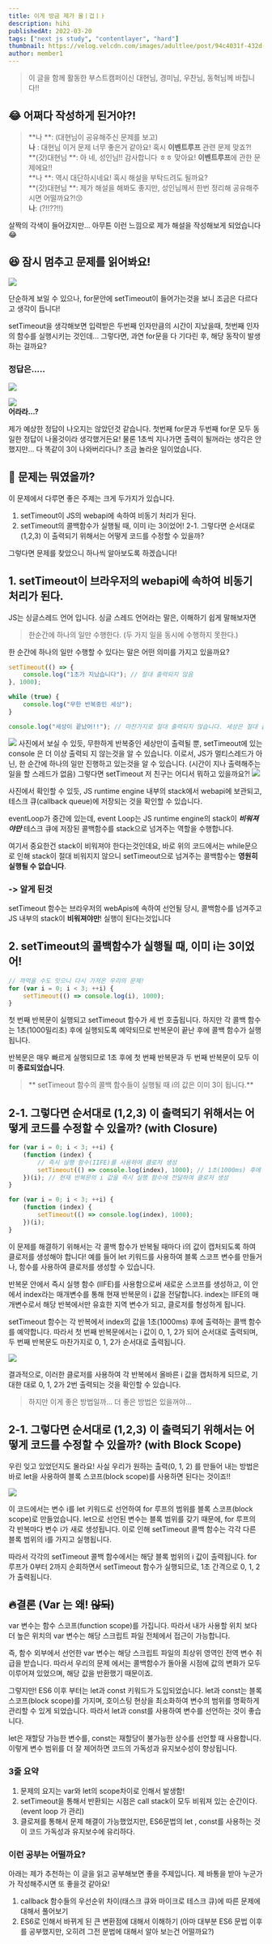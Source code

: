 ```yaml
---
title: 이게 방금 제가 올ㅣ겁ㅣㅏ
description: hihi
publishedAt: 2022-03-20
tags: ["next js study", "contentlayer", "hard"]
thumbnail: https://velog.velcdn.com/images/adultlee/post/94c4031f-432d-462b-b91f-181efee2c0df/image.png
author: member1
---
```


> 이 글을 함께 활동한 부스트캠퍼이신 대현님, 경미님, 우찬님, 동혁님께 바칩니다!!

## 😂 어쩌다 작성하게 된거야?!

> **나 **: (대현님이 공유해주신 문제를 보고)  
> **나** : 대현님 이거 문제 너무 좋은거 같아요! 혹시 **이벤트루프** 관련 문제 맞죠?!  
> **(갓)대현님 **: 아 네, 성인님!! 감사합니다 ㅎㅎ 맞아요! **이벤트루프**에 관한 문제에요!!  
> **나 **: 역시 대단하시네요! 혹시 해설을 부탁드려도 될까요?  
> **(갓)대현님 **: 제가 해설을 해봐도 좋지만, 성인님께서 한번 정리해 공유해주시면 어떨까요?!😚  
> **나**: (?!!??!!)

살짝의 각색이 들어갔지만... 아무튼 이런 느낌으로 제가 해설을 작성해보게 되었습니다😂

## 😆 잠시 멈추고 문제를 읽어봐요!

![](https://velog.velcdn.com/images/adultlee/post/4fd5a32a-a9ba-4c29-ae4c-3a42d8e0d847/image.png)

단순하게 보일 수 있으나, for문안에 setTimeout이 들어가는것을 보니 조금은 다르다고 생각이 듭니다!

setTimeout을 생각해보면 입력받은 두번째 인자만큼의 시간이 지났을때, 첫번째 인자의 함수를 실행시키는 것인데...
그렇다면, 과연 for문을 다 기다린 후, 해당 동작이 발생하는 걸까요?

### 정답은.....

![](https://velog.velcdn.com/images/adultlee/post/6f100b51-9af0-47f1-8fe9-626d8cba3f28/image.png)

![](https://velog.velcdn.com/images/adultlee/post/2fa0365f-6329-451c-9978-301cc2dbdea8/image.png)  
**어라라...?**

제가 예상한 정답이 나오지는 않았던것 같습니다.
첫번째 for문과 두번째 for문 모두 동일한 정답이 나올것이라 생각했거든요!
물론 1초씩 지나가면 출력이 될꺼라는 생각은 안했지만... 다 똑같이 3이 나와버리다니?
조금 놀라운 일이었습니다.

## 🤔 문제는 뭐였을까?

이 문제에서 다루면 좋은 주제는 크게 두가지가 있습니다.

1. setTimeout이 JS의 webapi에 속하여 비동기 처리가 된다.
2. setTimeout의 콜백함수가 실행될 때, 이미 i는 3이었어!
   2-1. 그렇다면 순서대로 (1,2,3) 이 출력되기 위해서는 어떻게 코드를 수정할 수 있을까?

그렇다면 문제를 찾았으니 하나씩 알아보도록 하겠습니다!

## 1. setTimeout이 브라우저의 webapi에 속하여 비동기 처리가 된다.

JS는 싱글스레드 언어 입니다.
싱글 스레드 언어라는 말은, 이해하기 쉽게 말해보자면

> 한순간에 하나의 일만 수행한다. (두 가지 일을 동시에 수행하지 못한다.)

한 순간에 하나의 일만 수행할 수 있다는 말은 어떤 의미를 가지고 있을까요?

```js
setTimeout(() => {
	console.log("1초가 지났습니다"); // 절대 출력되지 않음
}, 1000);

while (true) {
	console.log("무한 반복중인 세상");
}

console.log("세상이 끝났어!!"); // 마찬가지로 절대 출력되지 않습니다. 세상은 절대 끝나지 않지....
```

![](https://velog.velcdn.com/images/adultlee/post/3a61d1ae-18c9-4b95-90f8-df05d7cb2aae/image.png)
사진에서 보실 수 있듯, 무한하게 반복중인 세상만이 출력될 뿐, setTimeout에 있는 console 은 더 이상 출력되 지 않는것을 알 수 있습니다.
이로서, JS가 멀티스레드가 아닌, 한 순간에 하나의 일만 진행하고 있는것을 알 수 있습니다. (시간이 지나 출력해주는 일을 할 스레드가 없음)
그렇다면 setTimeout 저 친구는 어디서 뭐하고 있을까요?!
![](https://velog.velcdn.com/images/adultlee/post/ccf4c981-78b4-4624-8b72-d57657e87af4/image.png)

사진에서 확인할 수 있듯, JS runtime engine 내부의 stack에서 webapi에 보관되고, 테스크 큐(callback queue)에 저장되는 것을 확인할 수 있습니다.

eventLoop가 중간에 있는데, event Loop는 JS runtime engine의 stack이 _**비워져야만**_
테스크 큐에 저장된 콜백함수를 stack으로 넘겨주는 역할을 수행합니다.

여기서 중요한건 stack이 비워져야 한다는것인데요,
바로 위의 코드에서는 while문으로 인해 stack이 절대 비워지지 않으니
setTimeout으로 넘겨주는 콜백함수는 **영원히 실행될 수 없습니다**.

### -> 알게 된것

setTimeout 함수는 브라우저의 webApis에 속하여 선언될 당시,
콜백함수를 넘겨주고 JS 내부의 stack이 **비워져야만**! 실행이 된다는것입니다

## 2. setTimeout의 콜백함수가 실행될 때, 이미 i는 3이었어!

```js
// 까먹을 수도 잇으니 다시 가져온 우리의 문제!
for (var i = 0; i < 3; ++i) {
	setTimeout(() => console.log(i), 1000);
}
```

첫 번째 반복문이 실행되고 setTimeout 함수가 세 번 호출됩니다.
하지만 각 콜백 함수는 1초(1000밀리초) 후에 실행되도록 예약되므로 반복문이 끝난 후에 콜백 함수가 실행됩니다.

반복문은 매우 빠르게 실행되므로 1초 후에 첫 번째 반복문과 두 번째 반복문이 모두 이미 **종료되었습니다**.

> ** setTimeout 함수의 콜백 함수들이 실행될 때 i의 값은 이미 3이 됩니다.**

## 2-1. 그렇다면 순서대로 (1,2,3) 이 출력되기 위해서는 어떻게 코드를 수정할 수 있을까? (with Closure)

```js
for (var i = 0; i < 3; ++i) {
	(function (index) {
		// 즉시 실행 함수(IIFE)를 사용하여 클로저 생성
		setTimeout(() => console.log(index), 1000); // 1초(1000ms) 후에 콜백 함수 실행
	})(i); // 현재 반복문의 i 값을 즉시 실행 함수에 전달하여 클로저 생성
}

for (var i = 0; i < 3; ++i) {
	(function (index) {
		setTimeout(() => console.log(index), 1000);
	})(i);
}
```

이 문제를 해결하기 위해서는 각 콜백 함수가 반복될 때마다 i의 값이 캡처되도록 하여 클로저를 생성해야 합니다!
예를 들어 let 키워드를 사용하여 블록 스코프 변수를 만들거나, 함수를 사용하여 클로저를 생성할 수 있습니다.

반복문 안에서 즉시 실행 함수 (IIFE)를 사용함으로써 새로운 스코프를 생성하고, 이 안에서 index라는 매개변수를 통해 현재 반복문의 i 값을 전달합니다. index는 IIFE의 매개변수로서 해당 반복에서만 유효한 지역 변수가 되고, 클로저를 형성하게 됩니다.

setTimeout 함수는 각 반복에서 index의 값을 1초(1000ms) 후에 출력하는 콜백 함수를 예약합니다. 따라서 첫 번째 반복문에서는 i 값이 0, 1, 2가 되어 순서대로 출력되며, 두 번째 반복문도 마찬가지로 0, 1, 2가 순서대로 출력됩니다.

![](https://velog.velcdn.com/images/adultlee/post/8a63b676-e605-462b-8d2f-22129f360762/image.png)

결과적으로, 이러한 클로저를 사용하여 각 반복에서 올바른 i 값을 캡처하게 되므로, 기대한 대로 0, 1, 2가 2번 출력되는 것을 확인할 수 있습니다.

> 하지만 이게 좋은 방법일까... 더 좋은 방법은 있을꺼야...

## 2-1. 그렇다면 순서대로 (1,2,3) 이 출력되기 위해서는 어떻게 코드를 수정할 수 있을까? (with Block Scope)

우린 잊고 있었던지도 몰라요!
사실 우리가 원하는 출력(0, 1, 2) 를 만들어 내는 방법은 바로 let을 사용하여 블록 스코프(block scope)를 사용하면 된다는 것이죠!!

![](https://velog.velcdn.com/images/adultlee/post/1cb8b51c-11d8-465a-b6c3-b140c238f2a1/image.png)

이 코드에서는 변수 i를 let 키워드로 선언하여 for 루프의 범위를 블록 스코프(block scope)로 만들었습니다. let으로 선언된 변수는 블록 범위를 갖기 때문에, for 루프의 각 반복마다 변수 i가 새로 생성됩니다. 이로 인해 setTimeout 콜백 함수는 각각 다른 블록 범위의 i를 가지고 실행됩니다.

따라서 각각의 setTimeout 콜백 함수에서는 해당 블록 범위의 i 값이 출력됩니다. for 루프가 0부터 2까지 순회하면서 setTimeout 함수가 실행되므로, 1초 간격으로 0, 1, 2가 출력됩니다.

## 🔥결론 (Var 는 왜! ~~않되~~)

var 변수는 함수 스코프(function scope)를 가집니다.
따라서 내가 사용할 위치 보다 더 높은 위치의 var 변수는 해당 스크립트 파일 전체에서 접근이 가능합니다.

즉, 함수 외부에서 선언한 var 변수는 해당 스크립트 파일의 최상위 영역인 전역 변수 취급을 받습니다. 따라서 우리의 문제 에서는 콜백함수가 돌아올 시점에 값의 변화가 모두 이루어져 있었으며, 해당 값을 반환했기 때문이죠.

그렇지만! ES6 이후 부터는 let과 const 키워드가 도입되었습니다. let과 const는 블록 스코프(block scope)를 가지며, 호이스팅 현상을 최소화하여 변수의 범위를 명확하게 관리할 수 있게 되었습니다. 따라서 let과 const를 사용하여 변수를 선언하는 것이 좋습니다.

let은 재할당 가능한 변수를, const는 재할당이 불가능한 상수를 선언할 때 사용합니다. 이렇게 변수 범위를 더 잘 제어하면 코드의 가독성과 유지보수성이 향상됩니다.

### 3줄 요약

1. 문제의 요지는 var와 let의 scope차이로 인해서 발생함!
2. setTimeout을 통해서 반환되는 시점은 call stack이 모두 비워져 있는 순간이다. (event loop 가 관리)
3. 클로져를 통해서 문제 해결이 가능했었지만, ES6문법의 let , const를 사용하는 것이 코드 가독성과 유지보수에 유리하다.

### 이런 공부는 어떨까요?

아래는 제가 추천하는 이 글을 읽고 공부해보면 좋을 주제입니다. 제 바통을 받아 누군가가 작성해주시면 또 좋을것 같아요!

1. callback 함수들의 우선순위 차이(태스크 큐와 마이크로 테스크 큐)에 따른 문제에 대해서 풀어보기
2. ES6로 인해서 바뀌게 된 큰 변환점에 대해서 이해하기 (아마 대부분 ES6 문법 이후를 공부했지만, 오히려 그전 문법에 대해서 알아 보는건 어떨까요?)

